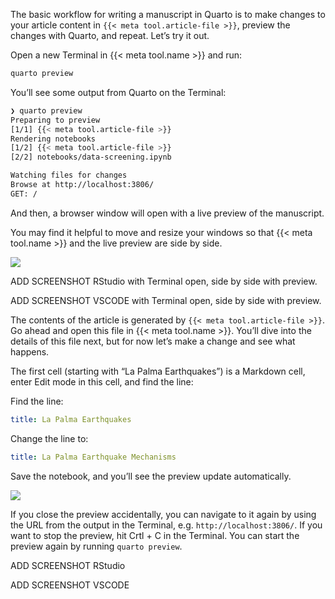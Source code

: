 The basic workflow for writing a manuscript in Quarto is to make changes to your article content in `{{< meta tool.article-file >}}`, preview the changes with Quarto, and repeat. Let's try it out.

Open a new Terminal in {{< meta tool.name >}} and run:

``` .bash
quarto preview
```

You'll see some output from Quarto on the Terminal:

``` .bash
❯ quarto preview
Preparing to preview
[1/1] {{< meta tool.article-file >}}
Rendering notebooks
[1/2] {{< meta tool.article-file >}}
[2/2] notebooks/data-screening.ipynb

Watching files for changes
Browse at http://localhost:3806/
GET: /
```


And then, a browser window will open with a live preview of the manuscript. 

You may find it helpful to move and resize your windows so that {{< meta tool.name >}} and the live preview are side by side.

::: {.content-visible when-meta="tool.is_jupyterlab"}
![](images/jupyter-preview.png){fig-alt="A screenshot of two side by side browser windows. On the left, Jupyter Lab with the Terminal open displaying the command: quarto preview. On the right, a webpage with the address starting localhost:, and content starting with the header La Palma Earthquakes." .border}


:::

::: {.content-visible when-meta="tool.is_rstudio"}
ADD SCREENSHOT RStudio with Terminal open, side by side with preview.
:::

::: {.content-visible when-meta="tool.is_vscode"}
ADD SCREENSHOT VSCODE with Terminal open, side by side with preview.
:::


The contents of the article is generated by `{{< meta tool.article-file >}}`. Go ahead and open this file in {{< meta tool.name >}}. You'll dive into the details of this file next, but for now let's make a change and see what happens.

::: {.content-visible when-meta="tool.is_jupyterlab"}
The first cell (starting with "La Palma Earthquakes") is a Markdown cell, enter Edit mode in this cell, and find the line:
:::

::: {.content-visible unless-meta="tool.is_jupyterlab"}
Find the line:
:::

``` yaml
title: La Palma Earthquakes
```

Change the line to:

``` yaml
title: La Palma Earthquake Mechanisms
```

Save the notebook, and you'll see the preview update automatically.

::: {.content-visible when-meta="tool.is_jupyterlab"}
![](images/jupyter-edit-preview.png){fig-alt="Screenshot of two browser windows. On the left, Jupypter Lab with the file index.ipynb open, the first cell in edit mode, and with the text title: La Palma Earthquake Mechanisms. On the right, the article webpage with the title La Palma Earthquake Mechanisms." .border}

::: callout-tip
If you close the preview accidentally, you can navigate to it again by using the URL from the output in the Terminal, e.g. `http://localhost:3806/`. If you want to stop the preview, hit Crtl + C in the Terminal. You can start the preview again by running `quarto preview`.
:::
:::

::: {.content-visible when-meta="tool.is_rstudio"}
ADD SCREENSHOT RStudio
:::

::: {.content-visible when-meta="tool.is_vscode"}
ADD SCREENSHOT VSCODE 
:::
